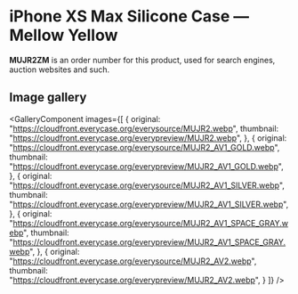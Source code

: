 
# iPhone XS Max Silicone Case — Mellow Yellow

<Callout type='info' emoji='👉🏻'>**MUJR2ZM** is an order number for this product, used for search engines, auction websites and such.</Callout>

## Image gallery

<GalleryComponent
    images={[
      {
        original: "https://cloudfront.everycase.org/everysource/MUJR2.webp",
        thumbnail: "https://cloudfront.everycase.org/everypreview/MUJR2.webp",
      },
      {
        original: "https://cloudfront.everycase.org/everysource/MUJR2_AV1_GOLD.webp",
        thumbnail: "https://cloudfront.everycase.org/everypreview/MUJR2_AV1_GOLD.webp",
      },
      {
        original: "https://cloudfront.everycase.org/everysource/MUJR2_AV1_SILVER.webp",
        thumbnail: "https://cloudfront.everycase.org/everypreview/MUJR2_AV1_SILVER.webp",
      },
      {
        original: "https://cloudfront.everycase.org/everysource/MUJR2_AV1_SPACE_GRAY.webp",
        thumbnail: "https://cloudfront.everycase.org/everypreview/MUJR2_AV1_SPACE_GRAY.webp",
      },
      {
        original: "https://cloudfront.everycase.org/everysource/MUJR2_AV2.webp",
        thumbnail: "https://cloudfront.everycase.org/everypreview/MUJR2_AV2.webp",
      }
    ]}
  />

